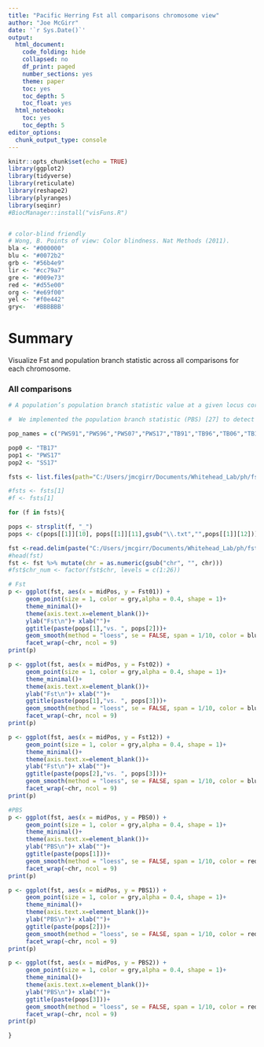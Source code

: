 ```yaml
---
title: "Pacific Herring Fst all comparisons chromosome view"
author: "Joe McGirr"
date: '`r Sys.Date()`'
output:
  html_document:
    code_folding: hide
    collapsed: no
    df_print: paged
    number_sections: yes
    theme: paper
    toc: yes
    toc_depth: 5
    toc_float: yes
  html_notebook:
    toc: yes
    toc_depth: 5
editor_options: 
  chunk_output_type: console
---
```


```r
knitr::opts_chunk$set(echo = TRUE)
library(ggplot2)
library(tidyverse)
library(reticulate)
library(reshape2)
library(plyranges)
library(seqinr)
#BiocManager::install("visFuns.R")


# color-blind friendly 
# Wong, B. Points of view: Color blindness. Nat Methods (2011).
bla <- "#000000"
blu <- "#0072b2"
grb <- "#56b4e9"
lir <- "#cc79a7"
gre <- "#009e73"
red <- "#d55e00"
org <- "#e69f00"
yel <- "#f0e442"
gry<-  '#BBBBBB'

```

# Summary

Visualize Fst and population branch statistic across all comparisons for each chromosome.


### All comparisons
```r

# A population’s population branch statistic value at a given locus corresponds to the magnitude of allele frequency change relative to its divergence from the other two populations.

#  We implemented the population branch statistic (PBS) [27] to detect genomic regions that diverged rapidly on the Cape bee lineage compared to other African populations.

pop_names = c("PWS91","PWS96","PWS07","PWS17","TB91","TB96","TB06","TB17","SS96","SS06","SS17","BC17","WA17","CA17")

pop0 <- "TB17"
pop1 <- "PWS17"
pop2 <- "SS17"

fsts <- list.files(path="C:/Users/jmcgirr/Documents/Whitehead_Lab/ph/fst_pbs/maf05/", full.names=T)

#fsts <- fsts[1]
#f <- fsts[1]

for (f in fsts){  

pops <- strsplit(f, "_")
pops <- c(pops[[1]][10], pops[[1]][11],gsub("\\.txt","",pops[[1]][12]))

fst <-read.delim(paste("C:/Users/jmcgirr/Documents/Whitehead_Lab/ph/fst_pbs/maf05/fst_pbs_50kb_win_10kb_step_folded_",pops[1],"_",pops[2],"_",pops[3],".txt", sep = ""))
#head(fst)
fst <- fst %>% mutate(chr = as.numeric(gsub("chr", "", chr)))
#fst$chr_num <- factor(fst$chr, levels = c(1:26))

# Fst
p <- ggplot(fst, aes(x = midPos, y = Fst01)) + 
     geom_point(size = 1, color = gry,alpha = 0.4, shape = 1)+
     theme_minimal()+
     theme(axis.text.x=element_blank())+
     ylab("Fst\n")+ xlab("")+ 
     ggtitle(paste(pops[1],"vs. ", pops[2]))+
     geom_smooth(method = "loess", se = FALSE, span = 1/10, color = blu)+
     facet_wrap(~chr, ncol = 9)
print(p)

p <- ggplot(fst, aes(x = midPos, y = Fst02)) + 
     geom_point(size = 1, color = gry,alpha = 0.4, shape = 1)+
     theme_minimal()+
     theme(axis.text.x=element_blank())+
     ylab("Fst\n")+ xlab("")+ 
     ggtitle(paste(pops[1],"vs. ", pops[3]))+
     geom_smooth(method = "loess", se = FALSE, span = 1/10, color = blu)+
     facet_wrap(~chr, ncol = 9)
print(p)

p <- ggplot(fst, aes(x = midPos, y = Fst12)) + 
     geom_point(size = 1, color = gry,alpha = 0.4, shape = 1)+
     theme_minimal()+
     theme(axis.text.x=element_blank())+
     ylab("Fst\n")+ xlab("")+ 
     ggtitle(paste(pops[2],"vs. ", pops[3]))+
     geom_smooth(method = "loess", se = FALSE, span = 1/10, color = blu)+
     facet_wrap(~chr, ncol = 9)
print(p)

#PBS
p <- ggplot(fst, aes(x = midPos, y = PBS0)) + 
     geom_point(size = 1, color = gry,alpha = 0.4, shape = 1)+
     theme_minimal()+
     theme(axis.text.x=element_blank())+
     ylab("PBS\n")+ xlab("")+ 
     ggtitle(paste(pops[1]))+
     geom_smooth(method = "loess", se = FALSE, span = 1/10, color = red)+
     facet_wrap(~chr, ncol = 9)
print(p)

p <- ggplot(fst, aes(x = midPos, y = PBS1)) + 
     geom_point(size = 1, color = gry,alpha = 0.4, shape = 1)+
     theme_minimal()+
     theme(axis.text.x=element_blank())+
     ylab("PBS\n")+ xlab("")+ 
     ggtitle(paste(pops[2]))+
     geom_smooth(method = "loess", se = FALSE, span = 1/10, color = red)+
     facet_wrap(~chr, ncol = 9)
print(p)

p <- ggplot(fst, aes(x = midPos, y = PBS2)) + 
     geom_point(size = 1, color = gry,alpha = 0.4, shape = 1)+
     theme_minimal()+
     theme(axis.text.x=element_blank())+
     ylab("PBS\n")+ xlab("")+ 
     ggtitle(paste(pops[3]))+
     geom_smooth(method = "loess", se = FALSE, span = 1/10, color = red)+
     facet_wrap(~chr, ncol = 9)
print(p)

}
```

